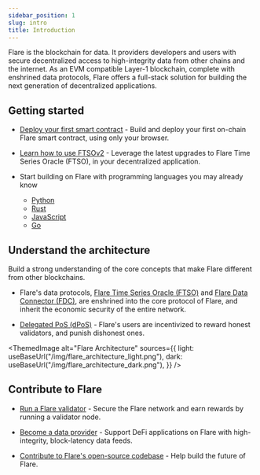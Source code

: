 ```yaml
---
sidebar_position: 1
slug: intro
title: Introduction
---
```



Flare is the blockchain for data. It providers developers and users with secure decentralized access to high-integrity data from other chains and the internet. As an EVM compatible Layer-1 blockchain, complete with enshrined data protocols, Flare offers a full-stack solution for building the next generation of decentralized applications.

## Getting started

- [Deploy your first smart contract](../../guides/deploy-first-contract) - Build and deploy your first on-chain Flare smart contract, using only your browser.

- [Learn how to use FTSOv2](../ftso/overview) - Leverage the latest upgrades to Flare Time Series Oracle (FTSO), in your decentralized application.

- Start building on Flare with programming languages you may already know

  - [Python](../../guides/flare-for-python-developers)
  - [Rust](../../guides/flare-for-rust-developers)
  - [JavaScript](../../guides/flare-for-javascript-developers)
  - [Go](../../guides/flare-for-go-developers)

## Understand the architecture

Build a strong understanding of the core concepts that make Flare different from other blockchains.

- Flare's data protocols, [Flare Time Series Oracle (FTSO)](../ftso/overview) and [Flare Data Connector (FDC)](../fdc/overview), are enshrined into the core protocol of Flare, and inherit the economic security of the entire network.

- [Delegated PoS (dPoS)](../../guides/what-is-dpos) - Flare's users are incentivized to reward honest validators, and punish dishonest ones.

<ThemedImage
  alt="Flare Architecture"
  sources={{
    light: useBaseUrl("/img/flare_architecture_light.png"),
    dark: useBaseUrl("/img/flare_architecture_dark.png"),
  }}
/>

## Contribute to Flare

- [Run a Flare validator](../run-a-node/validator-node) - Secure the Flare network and earn rewards by running a validator node.

- [Become a data provider](../run-a-node/ftso-data-provider) - Support DeFi applications on Flare with high-integrity, block-latency data feeds.

- [Contribute to Flare's open-source codebase](https://github.com/flare-foundation) - Help build the future of Flare.
